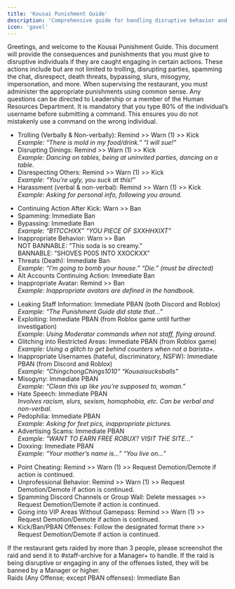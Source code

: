 ```yaml
---
title: 'Kousai Punishment Guide'
description: 'Comprehensive guide for handling disruptive behavior and enforcing rules within Kousai. This document outlines the appropriate punishments for various offenses.'
icon: 'gavel'
---
```


<AccordionGroup>
  <Accordion title="PUNISHMENT COMMENCEMENT" icon="gavel">
    Greetings, and welcome to the Kousai Punishment Guide. This document will provide the consequences and punishments that you must give to disruptive individuals if they are caught engaging in certain actions. These actions include but are not limited to trolling, disrupting parties, spamming the chat, disrespect, death threats, bypassing, slurs, misogyny, impersonation, and more. When supervising the restaurant, you must administer the appropriate punishments using common sense. Any questions can be directed to Leadership or a member of the Human Resources Department.
  </Accordion>

  <Accordion title="NOTE" icon="exclamation-circle" iconType="solid">
    <Info>It is mandatory that you type 80% of the individual’s username before submitting a command. This ensures you do not mistakenly use a command on the wrong individual.</Info>
  </Accordion>

  <Accordion title="KICKING: KITCHEN ASSISTANT+" icon="user-slash">
    <ul>
      <li><Tooltip tip="First offense">Trolling (Verbally & Non-verbally)</Tooltip>: Remind >> Warn (1) >> Kick
        <br> <i>Example: “There is mold in my food/drink.” “I will sue!”</i>
      </li>
      <li><Tooltip tip="Trolling at tables">Disrupting Dinings</Tooltip>: Remind >> Warn (1) >> Kick
        <br> <i>Example: Dancing on tables, being at uninvited parties, dancing on a table.</i>
      </li>
      <li>Disrespecting Others: Remind >> Warn (1) >> Kick
        <br> <i>Example: “You’re ugly, you suck at this!”</i>
      </li>
      <li>Harassment (verbal & non-verbal): Remind >> Warn (1) >> Kick
        <br> <i>Example: Asking for personal info, following you around.</i>
      </li>
    </ul>
  </Accordion>

  <Accordion title="BANNING: MANAGER+" icon="ban" iconType="solid">
    <ul>
      <li>Continuing Action After Kick: Warn >> Ban</li>
      <li>Spamming: Immediate Ban</li>
      <li>Bypassing: Immediate Ban
        <br> <i>Example: “B1TCCHXX” “YOU PIECE OF SXXHHXIXT”</i>
      </li>
      <li>Inappropriate Behavior: Warn >> Ban
        <br> <Check>NOT BANNABLE</Check>: "This soda is so creamy."
        <br> <Warning>BANNABLE</Warning>: “SHOVES P00S INTO XXOCKXX”
      </li>
      <li>Threats (Death): Immediate Ban
        <br> <i>Example: “I’m going to bomb your house.” “Die.” (must be directed)</i>
      </li>
      <li>Alt Accounts Continuing Action: Immediate Ban</li>
      <li>Inappropriate Avatar: Remind >> Ban
        <br> <i>Example: Inappropriate avatars are defined in the handbook.</i>
      </li>
    </ul>
  </Accordion>

  <Accordion title="PBANNING: MANAGER+" icon="shield-alt" iconType="solid">
    <ul>
      <li>Leaking Staff Information: Immediate PBAN (both Discord and Roblox)
        <br> <i>Example: “The Punishment Guide did state that…”</i>
      </li>
      <li>Exploiting: Immediate PBAN (from Roblox game until further investigation)
        <br> <i>Example: Using Moderator commands when not staff, flying around.</i>
      </li>
      <li>Glitching into Restricted Areas: Immediate PBAN (from Roblox game)
        <br> <i>Example: Using a glitch to get behind counters when not a barista+.</i>
      </li>
      <li>Inappropriate Usernames (hateful, discriminatory, NSFW): Immediate PBAN (from Discord and Roblox)
        <br> <i>Example: “ChingchongChings1010” “Kousaisucksballs”</i>
      </li>
      <li>Misogyny: Immediate PBAN
        <br> <i>Example: “Clean this up like you’re supposed to, woman.”</i>
      </li>
      <li>Hate Speech: Immediate PBAN
        <br> <i>Involves racism, slurs, sexism, homophobia, etc. Can be verbal and non-verbal.</i>
      </li>
      <li>Pedophilia: Immediate PBAN
        <br> <i>Example: Asking for feet pics, inappropriate pictures.</i>
      </li>
      <li>Advertising Scams: Immediate PBAN
        <br> <i>Example: “WANT TO EARN FREE ROBUX? VISIT THE SITE…”</i>
      </li>
      <li>Doxxing: Immediate PBAN
        <br> <i>Example: “Your mother’s name is…” “You live on…”</i>
      </li>
    </ul>
  </Accordion>

  <Accordion title="BARISTA DEMOTIONS: EXECUTIVE ASSISTANT+" icon="user-minus">
    <ul>
      <li>Point Cheating: Remind >> Warn (1) >> Request Demotion/Demote if action is continued.</li>
      <li>Unprofessional Behavior: Remind >> Warn (1) >> Request Demotion/Demote if action is continued.</li>
      <li>Spamming Discord Channels or Group Wall: Delete messages >> Request Demotion/Demote if action is continued.</li>
      <li>Going into VIP Areas Without Gamepass: Remind >> Warn (1) >> Request Demotion/Demote if action is continued.</li>
      <li>Kick/Ban/PBAN Offenses: Follow the designated format there >> Request Demotion/Demote if action is continued.</li>
    </ul>
  </Accordion>

  <Accordion title="RAIDS" icon="users-slash">
    <Warning>If the restaurant gets raided by more than 3 people, please screenshot the raid and send it to #staff-archive for a Manager+ to handle. If the raid is being disruptive or engaging in any of the offenses listed, they will be banned by a Manager or higher.</Warning>
    <br>
    Raids (Any Offense; except PBAN offenses): Immediate Ban
  </Accordion>
</AccordionGroup>
